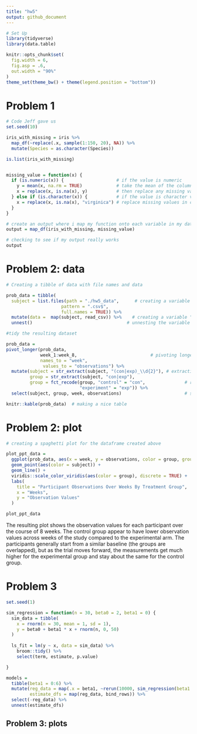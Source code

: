 ```yaml
---
title: "hw5"
output: github_document
---
```


```r

# Set Up
library(tidyverse)
library(data.table)

knitr::opts_chunk$set(
  fig.width = 6,
  fig.asp = .6,
  out.width = "90%"
)
theme_set(theme_bw() + theme(legend.position = "bottom"))
```

# Problem 1
```r
# Code Jeff gave us
set.seed(10)

iris_with_missing = iris %>% 
  map_df(~replace(.x, sample(1:150, 20), NA)) %>%
  mutate(Species = as.character(Species))

is.list(iris_with_missing)


missing_value = function(x) {
  if (is.numeric(x)) {                    # if the value is numeric 
    y = mean(x, na.rm = TRUE)             # take the mean of the column x and save it as a value y
    x = replace(x, is.na(x), y)           # then replace any missing values in column x with the value y
  } else if (is.character(x)) {           # if the value is character variable
    x = replace(x, is.na(x), "virginica") # replace missing values in column x with virginica
  }
}

# create an output where i map my function onto each variable in my dataframe
output = map_df(iris_with_missing, missing_value)   

# checking to see if my output really works
output 

```

# Problem 2: data

```r

# Creating a tibble of data with file names and data

prob_data = tibble(
  subject = list.files(path = "./hw5_data",      # creating a variable "files" for filenames
                     pattern = ".csv$", 
                     full.names = TRUE)) %>%
  mutate(data =  map(subject, read_csv)) %>%    # creating a variable "data" where i read the csv files
  unnest()                                    # unnesting the variable "data"

#tidy the resulting dataset

prob_data =
pivot_longer(prob_data, 
             week_1:week_8,                            # pivoting longer to make each column a variable
             names_to = "week",
              values_to = "observations") %>%
  mutate(subject = str_extract(subject, "(con|exp)_\\d{2}"), # extracting out group 
         group = str_extract(subject, "con|exp"),
         group = fct_recode(group, "control" = "con",               # recoding group variable
                            "experiment" = "exp")) %>%
  select(subject, group, week, observations)                        # selecting in the order I want  

knitr::kable(prob_data)  # making a nice table
```

# Problem 2: plot

```r

# creating a spaghetti plot for the dataframe created above

plot_ppt_data = 
  ggplot(prob_data, aes(x = week, y = observations, color = group, group = subject)) +
  geom_point(aes(color = subject)) +
  geom_line() +
  viridis::scale_color_viridis(aes(color = group), discrete = TRUE) +
  labs(
    title = "Participant Observations Over Weeks By Treatment Group",
    x = "Weeks",
    y = "Observation Values"
  )

plot_ppt_data
```

The resulting plot shows the observation values for each participant over the course of 8 weeks. The control group appear to have lower observation values across weeks of the study compared to the experimental arm. The participants generally start from a similar baseline (the groups are overlapped), but as the trial moves forward, the measurements get much higher for the experimental group and stay about the same for the control group. 

# Problem 3

```r
set.seed(1)

sim_regression = function(n = 30, beta0 = 2, beta1 = 0) {
  sim_data = tibble(
    x = rnorm(n = 30, mean = 1, sd = 1),
    y = beta0 + beta1 * x + rnorm(n, 0, 50)
  )
  
  ls_fit = lm(y ~ x, data = sim_data) %>%
    broom::tidy() %>%
    select(term, estimate, p.value)

}

models = 
  tibble(beta1 = 0:6) %>%
  mutate(reg_data = map(.x = beta1, ~rerun(10000, sim_regression(beta1 = .x))),
         estimate_dfs = map(reg_data, bind_rows)) %>%
  select(-reg_data) %>%
  unnest(estimate_dfs)

```

## Problem 3: plots

```r

```

